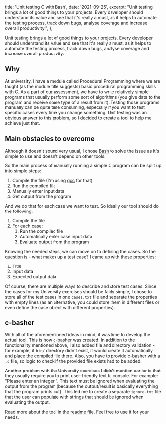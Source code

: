   title: 'Unit testing C with Bash',
  date: '2021-09-25',
  excerpt:
    "Unit testing brings a lot of good things to your projects. Every developer should understand its value and see that it's really a must, as it helps to automate the testing process, track down bugs, analyse coverage and increase overall productivity.",
};

Unit testing brings a lot of good things to your projects. Every developer should understand its value and see that it's really a must, as it helps to automate the testing process, track down bugs, analyse coverage and increase overall productivity.

## Why

At university, I have a module called Procedural Programming where we are taught (as the module title suggests) basic procedural programming skills with C. As a part of our assessment, we have to write relatively simple programs that usually perform some sort of algorithms (you give data to the program and receive some type of a result from it). Testing those programs manually can be quite time consuming, especially if you want to test specific cases every time you change something. Unit testing was an obvious answer to this problem, so I decided to create a tool to help me achieve just that.

## Main obstacles to overcome

Although it doesn't sound very usual, I chose [Bash](<https://en.wikipedia.org/wiki/Bash_(Unix_shell)>) to solve the issue as it's simple to use and doesn't depend on other tools.

So the main process of manually running a simple C program can be split up into simple steps:

1. Compile the file (I'm using [gcc](https://gcc.gnu.org/) for that)
2. Run the compiled file
3. Manually enter input data
4. Get output from the program

And we do that for each case we want to test. So ideally our tool should do the following:

1. Compile the file
2. For each case:
   1. Run the compiled file
   1. Automatically enter case input data
   1. Evaluate output from the program

Knowing the needed steps, we can move on to defining the cases. So the question is - what makes up a test case? I came up with these properties:

1. Title
2. Input data
3. Expected output data

Of course, there are multiple ways to describe and store test cases. Since the cases for my University exercises should be fairly simple, I chose to store all of the test cases in one `cases.txt` file and separate the properties with empty lines (as an alternative, you could store them in different files or even define the case object with different properties).

## c-basher

With all of the aforementioned ideas in mind, it was time to develop the actual tool. This is how [c-basher](https://github.com/BenasB/c-basher) was created. In addition to the functionality mentioned above, I also added file and directory validation - for example, if `bin/` directory didn't exist, it would create it automatically and place the compiled file there. Also, you have to provide c-basher with a `.c` file, so logic to check if the provided file exists had to be added.

Another problem with the University exercises I didn't mention earlier is that they usually require you to print user-friendly text to console. For example: "Please enter an integer:". This text must be ignored when evaluating the output from the program (because the output/result is basically everything that the program prints out). This led me to create a separate `ignore.txt` file that the user can populate with strings that should be ignored when evaluating the output.

Read more about the tool in the [readme file](https://github.com/BenasB/c-basher/blob/main/README.md). Feel free to use it for your needs.
